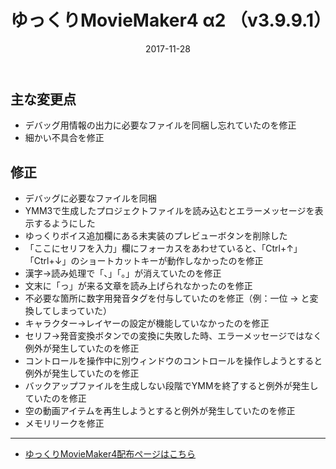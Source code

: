 ﻿---
title: ゆっくりMovieMaker4 α2 （v3.9.9.1）
date: 2017-11-28
tags: [YMM4,お知らせ]
---
## 主な変更点
- デバッグ用情報の出力に必要なファイルを同梱し忘れていたのを修正
- 細かい不具合を修正

## 修正
- デバッグに必要なファイルを同梱
- YMM3で生成したプロジェクトファイルを読み込むとエラーメッセージを表示するようにした
- ゆっくりボイス追加欄にある未実装のプレビューボタンを削除した
- 「ここにセリフを入力」欄にフォーカスをあわせていると、「Ctrl+↑」「Ctrl+↓」のショートカットキーが動作しなかったのを修正
- 漢字→読み処理で「、」「。」が消えていたのを修正
- 文末に「っ」が来る文章を読み上げられなかったのを修正
- 不必要な箇所に数字用発音タグを付与していたのを修正（例：一位 →  <NUMK VAL=いち COUNTER=い> と変換してしまっていた）
- キャラクター→レイヤーの設定が機能していなかったのを修正
- セリフ→発音変換ボタンでの変換に失敗した時、エラーメッセージではなく例外が発生していたのを修正
- コントロールを操作中に別ウィンドウのコントロールを操作しようとすると例外が発生していたのを修正
- バックアップファイルを生成しない段階でYMMを終了すると例外が発生していたのを修正
- 空の動画アイテムを再生しようとすると例外が発生していたのを修正
- メモリリークを修正


---

- [ゆっくりMovieMaker4配布ページはこちら](/ymm4/)